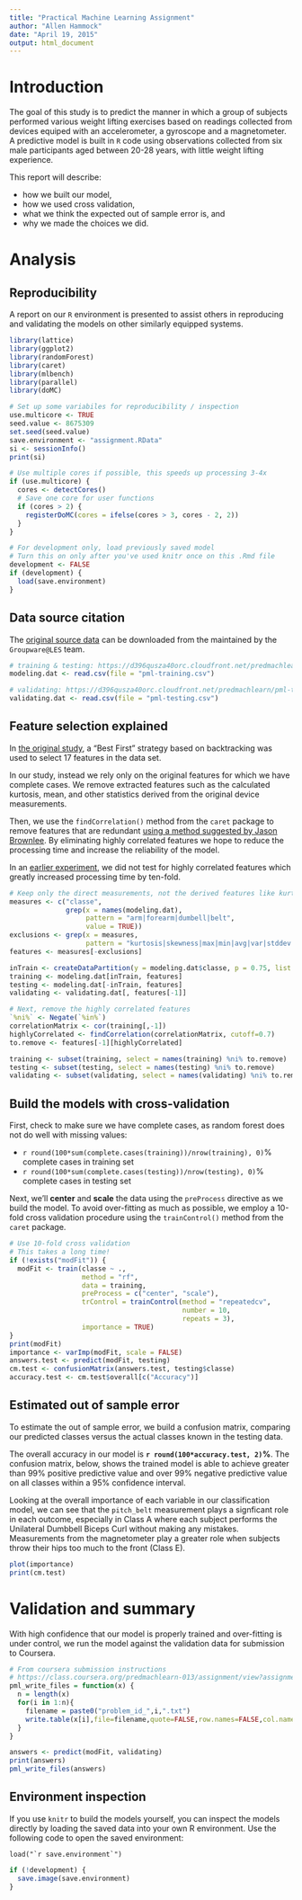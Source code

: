 ```yaml
---
title: "Practical Machine Learning Assignment"
author: "Allen Hammock"
date: "April 19, 2015"
output: html_document
---
```


# Introduction

The goal of this study is to predict the manner in which a group of subjects 
performed various weight lifting exercises based on readings collected from 
devices equiped with an accelerometer, a gyroscope and a magnetometer.  A 
predictive model is built in `R` code using observations collected from six male
participants aged between 20-28 years, with little weight lifting experience.

This report will describe: 

* how we built our model,
* how we used cross validation,
* what we think the expected out of sample error is, and 
* why we made the choices we did.

# Analysis

## Reproducibility

A report on our `R` environment is presented to assist others in reproducing and
validating the models on other similarly equipped systems.

```r
library(lattice)
library(ggplot2)
library(randomForest)
library(caret)
library(mlbench)
library(parallel)
library(doMC)

# Set up some variabiles for reproducibility / inspection
use.multicore <- TRUE
seed.value <- 8675309
set.seed(seed.value)
save.environment <- "assignment.RData" 
si <- sessionInfo()
print(si)

# Use multiple cores if possible, this speeds up processing 3-4x
if (use.multicore) {
  cores <- detectCores()
  # Save one core for user functions
  if (cores > 2) {
    registerDoMC(cores = ifelse(cores > 3, cores - 2, 2))  
  }
}

# For development only, load previously saved model
# Turn this on only after you've used knitr once on this .Rmd file
development <- FALSE
if (development) {
  load(save.environment)
}
```

## Data source citation

The [original source data][source-data] can be downloaded from the maintained by
the `Groupware@LES` team.  

```r
# training & testing: https://d396qusza40orc.cloudfront.net/predmachlearn/pml-training.csv
modeling.dat <- read.csv(file = "pml-training.csv") 

# validating: https://d396qusza40orc.cloudfront.net/predmachlearn/pml-testing.csv
validating.dat <- read.csv(file = "pml-testing.csv") 
```

## Feature selection explained

In [the original study][original-study], a "Best First" strategy based on 
backtracking was used to select 17 features in the data set.  

In our study, instead we rely only on the original features for which we have
complete cases. We remove extracted features such as the calculated kurtosis, 
mean, and other statistics derived from the original device measurements.

Then, we use the `findCorrelation()` method from the `caret` package to remove
features that are redundant 
[using a method suggested by Jason Brownlee][feature-selection]. By eliminating
highly correlated features we hope to reduce the processing time and increase 
the reliability of the model.

In an [earlier experiment][earlier-experiment], we did not test for highly
correlated features which greatly increased processing time by ten-fold.

```r
# Keep only the direct measurements, not the derived features like kurtosis or mean
measures <- c("classe", 
              grep(x = names(modeling.dat), 
                   pattern = "arm|forearm|dumbell|belt", 
                   value = TRUE))
exclusions <- grep(x = measures, 
                   pattern = "kurtosis|skewness|max|min|avg|var|stddev|total|amplitude")
features <- measures[-exclusions]

inTrain <- createDataPartition(y = modeling.dat$classe, p = 0.75, list = FALSE)
training <- modeling.dat[inTrain, features]
testing <- modeling.dat[-inTrain, features]
validating <- validating.dat[, features[-1]]

# Next, remove the highly correlated features
`%ni%` <- Negate(`%in%`)
correlationMatrix <- cor(training[,-1])
highlyCorrelated <- findCorrelation(correlationMatrix, cutoff=0.7)
to.remove <- features[-1][highlyCorrelated]

training <- subset(training, select = names(training) %ni% to.remove)
testing <- subset(testing, select = names(testing) %ni% to.remove)
validating <- subset(validating, select = names(validating) %ni% to.remove)
```

## Build the models with cross-validation

First, check to make sure we have complete cases, as random forest does not do
well with missing values:

* `r round(100*sum(complete.cases(training))/nrow(training), 0)`% complete cases
in training set
* `r round(100*sum(complete.cases(testing))/nrow(testing), 0)`% complete cases
in testing set

Next, we'll __center__ and __scale__ the data using the `preProcess` directive
as we build the model. To avoid over-fitting as much as possible, we employ a 
10-fold cross validation procedure using the `trainControl()` method from the
`caret` package.

```r
# Use 10-fold cross validation
# This takes a long time!
if (!exists("modFit")) {
  modFit <- train(classe ~ ., 
                  method = "rf", 
                  data = training, 
                  preProcess = c("center", "scale"), 
                  trControl = trainControl(method = "repeatedcv", 
                                           number = 10, 
                                           repeats = 3),
                  importance = TRUE)  
}
print(modFit)
importance <- varImp(modFit, scale = FALSE)
answers.test <- predict(modFit, testing)
cm.test <- confusionMatrix(answers.test, testing$classe)
accuracy.test <- cm.test$overall[c("Accuracy")]
```

## Estimated out of sample error

To estimate the out of sample error, we build a confusion matrix, comparing
our predicted classes versus the actual classes known in the testing data.

The overall accuracy in our model is __`r round(100*accuracy.test, 2)`%__. The
confusion matrix, below, shows the trained model is able to achieve greater than 
99% positive predictive value and over 99% negative predictive value on all
classes within a 95% confidence interval.

Looking at the overall importance of each variable in our classification model, 
we can see that the `pitch_belt` measurement plays a signficant role in each 
outcome, especially in Class A where each subject performs the Unilateral 
Dumbbell Biceps Curl without making any mistakes.  Measurements from the
magnetometer play a greater role when subjects throw their hips too much to
the front (Class E).

```r
plot(importance)
print(cm.test)
```

# Validation and summary

With high confidence that our model is properly trained and over-fitting is 
under control, we run the model against the validation data for submission to 
Coursera.

```r
# From coursera submission instructions
# https://class.coursera.org/predmachlearn-013/assignment/view?assignment_id=5
pml_write_files = function(x) {
  n = length(x)
  for(i in 1:n){
    filename = paste0("problem_id_",i,".txt")
    write.table(x[i],file=filename,quote=FALSE,row.names=FALSE,col.names=FALSE)
  }
}

answers <- predict(modFit, validating)
print(answers)
pml_write_files(answers)
```

## Environment inspection

If you use `knitr` to build the models yourself, you can inspect the models
directly by loading the saved data into your own R environment.  Use the
following code to open the saved environment:
```
load("`r save.environment`")
```
```r
if (!development) {
  save.image(save.environment)
}
```

[source-data]: http://groupware.les.inf.puc-rio.br/har#weight_lifting_exercises "Human Activity Recognition web site"
[feature-selection]: http://machinelearningmastery.com/feature-selection-with-the-caret-r-package "Feature Selection with the Caret R Package"
[original-study]: http://groupware.les.inf.puc-rio.br/work.jsf?p1=11201 "Qualitative Activity Recognition of Weight Lifting Exercises"
[earlier-experiment]: https://github.com/brainvat/PMLAssignment1/commit/29b91b8926d99affbd38532ec26ec71d15bf5653?short_path=9fcaea6#diff-9fcaea68a89fc07bd1251a4b905d600b "Github @brainvat early Random Forest model"
